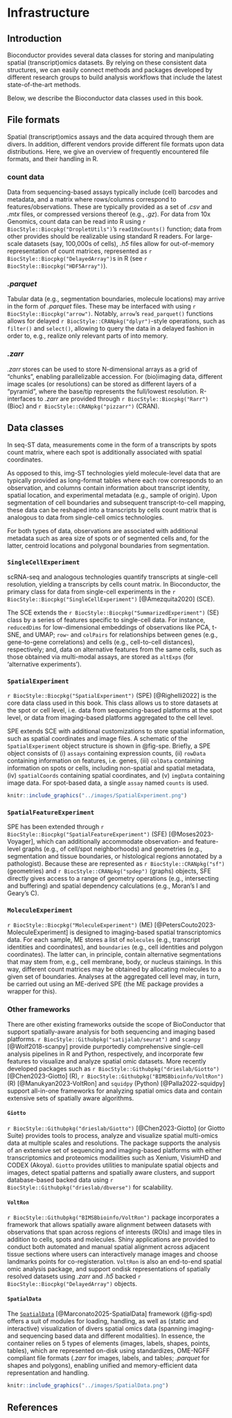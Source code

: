 # Infrastructure {#sec-bkg-infrastructure}

## Introduction

Bioconductor provides several data classes for storing and manipulating spatial (transcript)omics datasets. 
By relying on these consistent data structures, we can easily connect methods and packages developed by different research groups to build analysis workflows that include the latest state-of-the-art methods.

<!--
Many of the analysis steps typically performed for single-cell data are – directly or with alterations – applicable to and of potential interest for SO data. 
However, while SO and single-cell data structures share similarities, there’s a need to accommodate specialized information such as spatial coordinates (of observations and/or molecules) and image-related metadata. 
Thus, a container for SO data that extends (or 'inherits from') existing Bioc classes for single-cell data analysis is beneficial in that it can inter-operate with existing infrastructure, and allow technology-specific flexibility in future class and tool development.
-->

Below, we describe the Bioconductor data classes used in this book.

## File formats

Spatial (transcript)omics assays and the data acquired through them are divers.
In addition, different vendors provide different file formats upon data distributions.
Here, we give an overview of frequently encountered file formats, and their handling in R.

### count data

Data from sequencing-based assays typically include (cell) barcodes and metadata, and a matrix where rows/columns correspond to features/observations.
These are typically provided as a set of *.csv* and *.mtx* files, or compressed versions thereof (e.g., *.gz*).
For data from 10x Genomics, count data can be read into R using `r BiocStyle::Biocpkg("DropletUtils")`'s `read10xCounts()` function; data from other provides should be realizable using standard R readers.
For large-scale datasets (say, 100,000s of cells), *.h5* files allow for out-of-memory representation of count matrices, represented as `r BiocStyle::Biocpkg("DelayedArray")`s in R (see `r BiocStyle::Biocpkg("HDF5Array")`).

### *.parquet*

Tabular data (e.g., segmentation boundaries, molecule locations) may arrive in the form of *.parquet* files.
These may be interfaced with using `r BiocStyle::Biocpkg("arrow")`.
Notably, `arrow`'s `read_parquet()` functions allows for delayed `r BiocStyle::CRANpkg("dplyr")`-style operations, such as `filter()` and `select()`, allowing to query the data in a delayed fashion in order to, e.g., realize only relevant parts of into memory.

### *.zarr*

*.zarr* stores can be used to store N-dimensional arrays as a grid of "chunks", enabling parallelizable accession.
For (bio)imaging data, different image scales (or resolutions) can be stored as different layers of a "pyramid", where the base/tip represents the full/lowest resolution.
R-interfaces to *.zarr* are provided through `r BiocStyle::Biocpkg("Rarr")` (Bioc) and `r BiocStyle::CRANpkg("pizzarr")` (CRAN). 

## Data classes

In seq-ST data, measurements come in the form of a transcripts by spots count matrix, where each spot is additionally associated with spatial coordinates.

As opposed to this, img-ST technologies yield molecule-level data that are typically provided as long-format tables where each row corresponds to an observation, and columns contain information about transcript identity, spatial location, and experimental metadata (e.g., sample of origin). 
Upon segmentation of cell boundaries and subsequent transcript-to-cell mapping, these data can be reshaped into a transcripts by cells count matrix that is analogous to data from single-cell omics technologies. 

For both types of data, observations are associated with additional metadata such as area size of spots or of segmented cells and, for the latter, centroid locations and polygonal boundaries from segmentation.

### `SingleCellExperiment`

scRNA-seq and analogous technologies quantify transcripts at single-cell resolution, yielding a transcripts by cells count matrix.
In Bioconductor, the primary class for data from single-cell experiments in the `r BiocStyle::Biocpkg("SingleCellExperiment")` [@Amezquita2020] (SCE).

The SCE extends the `r BiocStyle::Biocpkg("SummarizedExperiment")` (SE) class by a series of features specific to single-cell data.
For instance, `reducedDims` for low-dimensional embeddings of observations like PCA, t-SNE, and UMAP; `row`- and `colPairs` for relationships between genes (e.g., gene-to-gene correlations) and cells (e.g., cell-to-cell distances), respectively; and, data on alternative features from the same cells, such as those obtained via multi-modal assays, are stored as `altExps` (for 'alternative experiments').

### `SpatialExperiment`

`r BiocStyle::Biocpkg("SpatialExperiment")` (SPE) [@Righelli2022] is the core data class used in this book. 
This class allows us to store datasets at the spot or cell level, i.e. data from sequencing-based platforms at the spot level, or data from imaging-based platforms aggregated to the cell level.

SPE extends SCE with additional customizations to store spatial information, such as spatial coordinates and image files.
A schematic of the `SpatialExperiment` object structure is shown in @fig-spe. 
Briefly, a SPE object consists of (i) `assays` containing expression counts, (ii) `rowData` containing information on features, i.e. genes, (iii) `colData` containing information on spots or cells, including non-spatial and spatial metadata, (iv) `spatialCoords` containing spatial coordinates, and (v) `imgData` containing image data. 
For spot-based data, a single `assay` named `counts` is used.

```r
knitr::include_graphics("../images/SpatialExperiment.png")
```

### `SpatialFeatureExperiment`

SPE has been extended through `r BiocStyle::Biocpkg("SpatialFeatureExperiment")` (SFE) [@Moses2023-Voyager], which can additionally accommodate observation- and feature-level graphs (e.g., of cell/spot neighborhoods) and geometries (e.g., segmentation and tissue boundaries, or histological regions annotated by a pathologist).
Because these are represented as `r BiocStyle::CRANpkg("sf")` (geometries) and `r BiocStyle::CRANpkg("spdep")` (graphs) objects, SFE directly gives access to a range of geometry operations (e.g., intersecting and buffering) and spatial dependency calculations (e.g., Moran's I and Geary's C).

### `MoleculeExperiment`

`r BiocStyle::Biocpkg("MoleculeExperiment")` (ME) [@PetersCouto2023-MoleculeExperiment] is designed to imaging-based spatial transcriptomics data.
For each sample, ME stores a list of `molecules` (e.g., transcript identities and coordinates), and `boundaries` (e.g., cell identities and polygon coordinates).
The latter can, in principle, contain alternative segmentations that may stem from, e.g., cell membrane, body, or nucleus stainings.
In this way, different count matrices may be obtained by allocating molecules to a given set of boundaries.
Analyses at the aggregated cell level may, in turn, be carried out using an ME-derived SPE (the ME package provides a wrapper for this).

### Other frameworks

There are other existing frameworks outside the scope of BioConductor that support spatially-aware analysis for both sequencing and imaging based platforms. `r BiocStyle::Githubpkg("satijalab/seurat")` and `scanpy` [@Wolf2018-scanpy] provide purportedly comprehensive single-cell analysis pipelines in R and Python, respectively, and incorporate few features to visualize and analyze spatial omic datasets. More recently developed packages such as `r BiocStyle::Githubpkg("drieslab/Giotto")` [@Chen2023-Giotto] (R), `r BiocStyle::Githubpkg("BIMSBbioinfo/VoltRon")` (R) [@Manukyan2023-VoltRon] and  `squidpy` (Python) [@Palla2022-squidpy] support all-in-one frameworks for analyzing spatial omics data and contain extensive sets of spatially aware algorithms. 

#### `Giotto`

`r BiocStyle::Githubpkg("drieslab/Giotto")` [@Chen2023-Giotto] (or Giotto Suite) provides tools to process, analyze and visualize spatial multi-omics data at multiple scales and resolutions. The package supports the analysis of an extensive set of sequencing and imaging-based platforms with either transcriptomics and proteomics modailities such as Xenium, VisiumHD and CODEX (Akoya). `Giotto` provides utilities to manipulate spatial objects and images, detect spatial patterns and spatially aware clusters, and support database-based backed data using `r BiocStyle::Githubpkg("drieslab/dbverse")` for scalability.

#### `VoltRon`

`r BiocStyle::Githubpkg("BIMSBbioinfo/VoltRon")` package incorporates a framework that allows spatially aware alignment between datasets with observations that span across regions of interests (ROIs) and image tiles in addition to cells, spots and molecules. Shiny applications are provided to conduct both automated and manual spatial alignment across adjacent tissue sections where users can interactively manage images and choose landmarks points for co-registeration. `VoltRon` is also an end-to-end spatial omic analysis package, and support ondisk representations of spatially resolved datasets using *.zarr* and *.h5* backed `r BiocStyle::Biocpkg("DelayedArray")` objects. 

#### `SpatialData` 

The [`SpatialData`](https://spatialdata.scverse.org) [@Marconato2025-SpatialData] framework (@fig-spd) offers a suit of modules for loading, handling, as well as (static and interactive) visualization of divers spatial omics data (spanning imaging- and sequencing based data and different modalities).
In essence, the container relies on 5 types of elements (images, labels, shapes, points, tables), which are represented on-disk using standardizes, OME-NGFF compliant file formats (*.zarr* for images, labels, and tables; *.parquet* for shapes and polygons), enabling unified and memory-efficient data representation and handling.

```r
knitr::include_graphics("../images/SpatialData.png")
```

## References {.unnumbered}